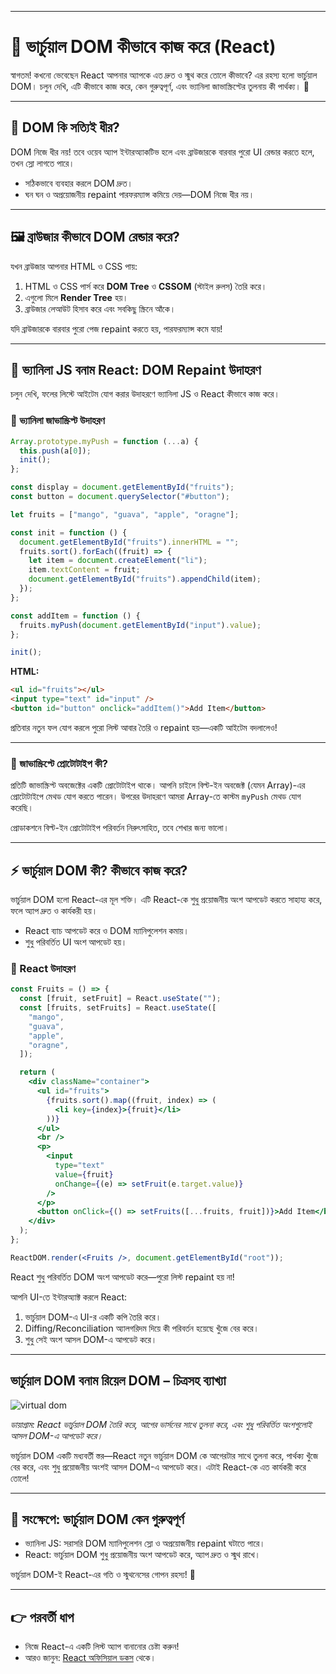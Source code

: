 
---

# 🌳 ভার্চুয়াল DOM কীভাবে কাজ করে (React)

স্বাগতম! কখনো ভেবেছেন React আপনার অ্যাপকে এত দ্রুত ও স্মুথ করে তোলে কীভাবে? এর রহস্য হলো ভার্চুয়াল DOM। চলুন দেখি, এটি কীভাবে কাজ করে, কেন গুরুত্বপূর্ণ, এবং ভ্যানিলা জাভাস্ক্রিপ্টের তুলনায় কী পার্থক্য। 🚀

---

## 🐢 DOM কি সত্যিই ধীর?

<Callout type="info">
  DOM নিজে ধীর নয়! তবে ওয়েব অ্যাপ ইন্টারঅ্যাকটিভ হলে এবং ব্রাউজারকে বারবার
  পুরো UI রেন্ডার করতে হলে, তখন স্লো লাগতে পারে।
</Callout>

- সঠিকভাবে ব্যবহার করলে DOM দ্রুত।
- ঘন ঘন ও অপ্রয়োজনীয় repaint পারফরম্যান্স কমিয়ে দেয়—DOM নিজে ধীর নয়।

---

## 🖼️ ব্রাউজার কীভাবে DOM রেন্ডার করে?

যখন ব্রাউজার আপনার HTML ও CSS পায়:

1. HTML ও CSS পার্স করে **DOM Tree** ও **CSSOM** (স্টাইল রুলস) তৈরি করে।
2. এগুলো মিলে **Render Tree** হয়।
3. ব্রাউজার লেআউট হিসাব করে এবং সবকিছু স্ক্রিনে আঁকে।

<Callout type="warning">
  যদি ব্রাউজারকে বারবার পুরো পেজ repaint করতে হয়, পারফরম্যান্স কমে যায়!
</Callout>

---

## 🍎 ভ্যানিলা JS বনাম React: DOM Repaint উদাহরণ

চলুন দেখি, ফলের লিস্টে আইটেম যোগ করার উদাহরণে ভ্যানিলা JS ও React কীভাবে কাজ করে।

### 🍌 ভ্যানিলা জাভাস্ক্রিপ্ট উদাহরণ

```js
Array.prototype.myPush = function (...a) {
  this.push(a[0]);
  init();
};

const display = document.getElementById("fruits");
const button = document.querySelector("#button");

let fruits = ["mango", "guava", "apple", "oragne"];

const init = function () {
  document.getElementById("fruits").innerHTML = "";
  fruits.sort().forEach((fruit) => {
    let item = document.createElement("li");
    item.textContent = fruit;
    document.getElementById("fruits").appendChild(item);
  });
};

const addItem = function () {
  fruits.myPush(document.getElementById("input").value);
};

init();
```

**HTML:**

```html
<ul id="fruits"></ul>
<input type="text" id="input" />
<button id="button" onclick="addItem()">Add Item</button>
```

<Callout type="info">
  প্রতিবার নতুন ফল যোগ করলে পুরো লিস্ট আবার তৈরি ও repaint হয়—একটি আইটেম
  বদলালেও!
</Callout>

---

### 🧬 জাভাস্ক্রিপ্টে প্রোটোটাইপ কী?

প্রতিটি জাভাস্ক্রিপ্ট অবজেক্টের একটি প্রোটোটাইপ থাকে। আপনি চাইলে বিল্ট-ইন অবজেক্ট (যেমন Array)-এর প্রোটোটাইপে মেথড যোগ করতে পারেন। উপরের উদাহরণে আমরা Array-তে কাস্টম `myPush` মেথড যোগ করেছি।

<Callout type="warning">
  প্রোডাকশনে বিল্ট-ইন প্রোটোটাইপ পরিবর্তন নিরুৎসাহিত, তবে শেখার জন্য ভালো।
</Callout>

---

## ⚡ ভার্চুয়াল DOM কী? কীভাবে কাজ করে?

ভার্চুয়াল DOM হলো React-এর মূল শক্তি। এটি React-কে শুধু প্রয়োজনীয় অংশ আপডেট করতে সাহায্য করে, ফলে অ্যাপ দ্রুত ও কার্যকরী হয়।

- React ব্যাচ আপডেট করে ও DOM ম্যানিপুলেশন কমায়।
- শুধু পরিবর্তিত UI অংশ আপডেট হয়।

### 🍇 React উদাহরণ

```jsx
const Fruits = () => {
  const [fruit, setFruit] = React.useState("");
  const [fruits, setFruits] = React.useState([
    "mango",
    "guava",
    "apple",
    "oragne",
  ]);

  return (
    <div className="container">
      <ul id="fruits">
        {fruits.sort().map((fruit, index) => (
          <li key={index}>{fruit}</li>
        ))}
      </ul>
      <br />
      <p>
        <input
          type="text"
          value={fruit}
          onChange={(e) => setFruit(e.target.value)}
        />
      </p>
      <button onClick={() => setFruits([...fruits, fruit])}>Add Item</button>
    </div>
  );
};

ReactDOM.render(<Fruits />, document.getElementById("root"));
```

<Callout type="success">
  React শুধু পরিবর্তিত DOM অংশ আপডেট করে—পুরো লিস্ট repaint হয় না!
</Callout>

আপনি UI-তে ইন্টারঅ্যাক্ট করলে React:

1. ভার্চুয়াল DOM-এ UI-র একটি কপি তৈরি করে।
2. Diffing/Reconciliation অ্যালগরিদম দিয়ে কী পরিবর্তন হয়েছে খুঁজে বের করে।
3. শুধু সেই অংশ আসল DOM-এ আপডেট করে।

---

## ভার্চুয়াল DOM বনাম রিয়েল DOM – চিত্রসহ ব্যাখ্যা

![virtual dom](../../../../../public/virtual_dom.JPG)

_ডায়াগ্রাম: React ভার্চুয়াল DOM তৈরি করে, আগের ভার্সনের সাথে তুলনা করে, এবং শুধু পরিবর্তিত অংশগুলোই আসল DOM-এ আপডেট করে।_

<Callout type="info">
  ভার্চুয়াল DOM একটি মধ্যবর্তী স্তর—React নতুন ভার্চুয়াল DOM কে আগেরটার সাথে
  তুলনা করে, পার্থক্য খুঁজে বের করে, এবং শুধু প্রয়োজনীয় অংশই আসল DOM-এ আপডেট
  করে। এটাই React-কে এত কার্যকরী করে তোলে!
</Callout>

---

## 🏁 সংক্ষেপে: ভার্চুয়াল DOM কেন গুরুত্বপূর্ণ

- ভ্যানিলা JS: সরাসরি DOM ম্যানিপুলেশন স্লো ও অপ্রয়োজনীয় repaint ঘটাতে পারে।
- React: ভার্চুয়াল DOM শুধু প্রয়োজনীয় অংশ আপডেট করে, অ্যাপ দ্রুত ও স্মুথ রাখে।

<Callout type="info">
  ভার্চুয়াল DOM-ই React-এর গতি ও স্মুথনেসের গোপন রহস্য! 🚀
</Callout>

---

## 👉 পরবর্তী ধাপ

- নিজে React-এ একটি লিস্ট অ্যাপ বানানোর চেষ্টা করুন!
- আরও জানুন: <a href="https://react.dev/">React অফিসিয়াল ডকস</a> থেকে।

